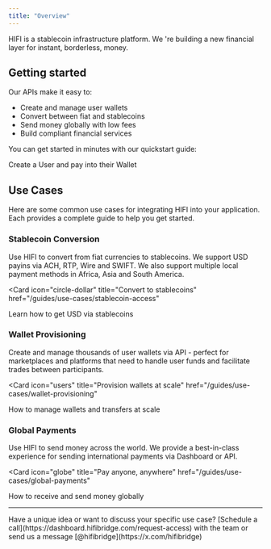 ```yaml
---
title: "Overview"
---
```


HIFI is a stablecoin infrastructure platform. We 're building a new financial layer for instant, borderless, money.

## Getting started

Our APIs make it easy to:

- Create and manage user wallets
- Convert between fiat and stablecoins
- Send money globally with low fees
- Build compliant financial services

You can get started in minutes with our quickstart guide:

<Card icon="book" title="Quickstart" href="/guides/quickstart">
  Create a User and pay into their Wallet
</Card>

## Use Cases

Here are some common use cases for integrating HIFI into your application. Each provides a complete guide to help you get started.

### Stablecoin Conversion

Use HIFI to convert from fiat currencies to stablecoins. We support USD payins via ACH, RTP, Wire and SWIFT. We also support multiple local payment methods in Africa, Asia and South America.

<Card
  icon="circle-dollar"
  title="Convert to stablecoins"
  href="/guides/use-cases/stablecoin-access"
>
  Learn how to get USD via stablecoins
</Card>

### Wallet Provisioning

Create and manage thousands of user wallets via API - perfect for marketplaces and platforms that need to handle user funds and facilitate trades between participants.

<Card
  icon="users"
  title="Provision wallets at scale"
  href="/guides/use-cases/wallet-provisioning"
>
  How to manage wallets and transfers at scale
</Card>

### Global Payments

Use HIFI to send money across the world. We provide a best-in-class experience for sending international payments via Dashboard or API.

<Card
  icon="globe"
  title="Pay anyone, anywhere"
  href="/guides/use-cases/global-payments"
>
  How to receive and send money globally
</Card>

---

<Info>
  Have a unique idea or want to discuss your specific use case? [Schedule a
  call](https://dashboard.hifibridge.com/request-access) with the team or send
  us a message [@hifibridge](https://x.com/hifibridge)
</Info>

